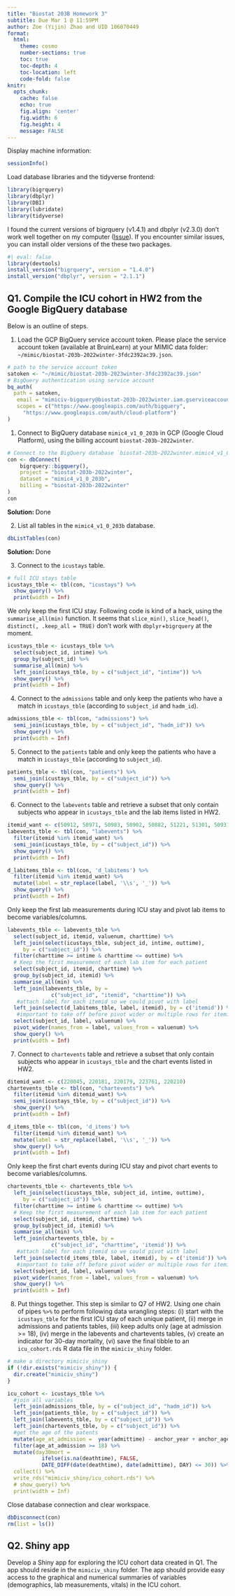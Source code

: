 ```yaml
---
title: "Biostat 203B Homework 3"
subtitle: Due Mar 1 @ 11:59PM
author: Zoe (Yijin) Zhao and UID 106070449
format:
  html:
    theme: cosmo
    number-sections: true
    toc: true
    toc-depth: 4
    toc-location: left
    code-fold: false
knitr:
  opts_chunk: 
    cache: false    
    echo: true
    fig.align: 'center'
    fig.width: 6
    fig.height: 4
    message: FALSE
---
```


Display machine information:
```r
sessionInfo()
```

Load database libraries and the tidyverse frontend:
```r
library(bigrquery)
library(dbplyr)
library(DBI)
library(lubridate)
library(tidyverse)
```

I found the current versions of bigrquery (v1.4.1) and dbplyr (v2.3.0) don't work well together on my computer ([Issue](https://github.com/r-dbi/bigrquery/issues/509)). If you encounter similar issues, you can install older versions of the these two packages.
```r
#| eval: false
library(devtools)
install_version("bigrquery", version = "1.4.0")
install_version("dbplyr", version = "2.1.1")
```

## Q1. Compile the ICU cohort in HW2 from the Google BigQuery database 

Below is an outline of steps.

1. Load the GCP BigQuery service account token. Please place the service account token (available at BruinLearn) at your MIMIC data folder: `~/mimic/biostat-203b-2022winter-3fdc2392ac39.json`.
```r
# path to the service account token 
satoken <- "~/mimic/biostat-203b-2023winter-3fdc2392ac39.json"
# BigQuery authentication using service account
bq_auth(
  path = satoken,
   email = "mimiciv-bigquery@biostat-203b-2023winter.iam.gserviceaccount.com",
   scopes = c("https://www.googleapis.com/auth/bigquery",
     "https://www.googleapis.com/auth/cloud-platform")
)
```

1. Connect to BigQuery database `mimic4_v1_0_203b` in GCP (Google Cloud Platform), using the billing account `biostat-203b-2022winter`.
```r
# Connect to the BigQuery database `biostat-203b-2022winter.mimic4_v1_0_203b`
con <- dbConnect(
    bigrquery::bigquery(), 
    project = "biostat-203b-2022winter", 
    dataset = "mimic4_v1_0_203b", 
    billing = "biostat-203b-2022winter"
)
con
```

**Solution: ** Done

2. List all tables in the `mimic4_v1_0_203b` database.
```r
dbListTables(con)
```
**Solution: ** Done

3. Connect to the `icustays` table.
```r
# full ICU stays table
icustays_tble <- tbl(con, "icustays") %>%
  show_query() %>%
  print(width = Inf)
```
We only keep the first ICU stay. Following code is kind of a hack, using the `summarise_all(min)` function. It seems that `slice_min()`, `slice_head()`, `distinct(, .keep_all = TRUE)` don't work with `dbplyr`+`bigrquery` at the moment.
```r
icustays_tble <- icustays_tble %>% 
  select(subject_id, intime) %>% 
  group_by(subject_id) %>% 
  summarise_all(min) %>%
  left_join(icustays_tble, by = c("subject_id", "intime")) %>%
  show_query() %>%
  print(width = Inf)
```


4. Connect to the `admissions` table and only keep the patients who have a match in `icustays_tble` (according to `subject_id` and `hadm_id`).
```r
admissions_tble <- tbl(con, "admissions") %>%
  semi_join(icustays_tble, by = c("subject_id", "hadm_id")) %>%
  show_query() %>%
  print(width = Inf)
```

5. Connect to the `patients` table and only keep the patients who have a match in `icustays_tble` (according to `subject_id`).
```r
patients_tble <- tbl(con, "patients") %>%
  semi_join(icustays_tble, by = c("subject_id")) %>%
  show_query() %>%
  print(width = Inf)
```

6. Connect to the `labevents` table and retrieve a subset that only contain subjects who appear in `icustays_tble` and the lab items listed in HW2. 
```r
itemid_want <- c(50912, 50971, 50983, 50902, 50882, 51221, 51301, 50931)
labevents_tble <- tbl(con, "labevents") %>%
  filter(itemid %in% itemid_want) %>%
  semi_join(icustays_tble, by = c("subject_id")) %>%
  show_query() %>%
  print(width = Inf)
```

```r
d_labitems_tble <- tbl(con, 'd_labitems') %>%
  filter(itemid %in% itemid_want) %>%
  mutate(label = str_replace(label, '\\s', '_')) %>%
  show_query() %>%
  print(width = Inf)
```


Only keep the first lab measurements during ICU stay and pivot lab items to become variables/columns.
```r
labevents_tble <- labevents_tble %>%
  select(subject_id, itemid, valuenum, charttime) %>%
  left_join(select(icustays_tble, subject_id, intime, outtime),
     by = c("subject_id")) %>%
  filter(charttime >= intime & charttime <= outtime) %>%
  # Keep the first measurement of each lab item for each patient
  select(subject_id, itemid, charttime) %>%
  group_by(subject_id, itemid) %>%
  summarise_all(min) %>%
  left_join(labevents_tble, by = 
              c("subject_id", "itemid", "charttime")) %>%
   #attach label for each itemid so we could pivot with label
  left_join(select(d_labitems_tble, label, itemid), by = c('itemid')) %>%
   #important to take off before pivot wider or multiple rows for itemid
  select(subject_id, label, valuenum) %>% 
  pivot_wider(names_from = label, values_from = valuenum) %>%
  show_query() %>%
  print(width = Inf)
```

7. Connect to `chartevents` table and retrieve a subset that only contain subjects who appear in `icustays_tble` and the chart events listed in HW2.
```r
ditemid_want <- c(220045, 220181, 220179, 223761, 220210)
chartevents_tble <- tbl(con, "chartevents") %>%
  filter(itemid %in% ditemid_want) %>%
  semi_join(icustays_tble, by = c("subject_id")) %>%
  show_query() %>%
  print(width = Inf)
```

```r
d_items_tble <- tbl(con, 'd_items') %>%
  filter(itemid %in% ditemid_want) %>%
  mutate(label = str_replace(label, '\\s', '_')) %>%
  show_query() %>%
  print(width = Inf)
```

Only keep the first chart events during ICU stay and pivot chart events to become variables/columns.
```r
chartevents_tble <- chartevents_tble %>%
  left_join(select(icustays_tble, subject_id, intime, outtime),
     by = c("subject_id")) %>%
  filter(charttime >= intime & charttime <= outtime) %>%
  # Keep the first measurement of each lab item for each patient
  select(subject_id, itemid, charttime) %>%
  group_by(subject_id, itemid) %>%
  summarise_all(min) %>%
  left_join(chartevents_tble, by = 
              c("subject_id", "charttime", 'itemid')) %>%
   #attach label for each itemid so we could pivot with label
  left_join(select(d_items_tble, label, itemid), by = c('itemid')) %>%
   #important to take off before pivot wider or multiple rows for itemid
  select(subject_id, label, valuenum) %>% 
  pivot_wider(names_from = label, values_from = valuenum) %>%
  show_query() %>%
  print(width = Inf)
```

8. Put things together. This step is similar to Q7 of HW2. Using one chain of pipes `%>%` to perform following data wrangling steps: (i) start with the `icustays_tble` for the first ICU stay of each unique patient, (ii) merge in admissions and patients tables, (iii) keep adults only (age at admission >= 18), (iv) merge in the labevents and chartevents tables, (v) create an indicator for 30-day mortality, (vi) save the final tibble to an `icu_cohort.rds` R data file in the `mimiciv_shiny` folder.

```r
# make a directory mimiciv_shiny
if (!dir.exists("mimiciv_shiny")) {
  dir.create("mimiciv_shiny")
}
```

```r
icu_cohort <- icustays_tble %>%
  #join all variables
  left_join(admissions_tble, by = c("subject_id", "hadm_id")) %>%
  left_join(patients_tble, by = c("subject_id")) %>%
  left_join(labevents_tble, by = c("subject_id")) %>%
  left_join(chartevents_tble, by = c("subject_id")) %>%
  #get the age of the patents
  mutate(age_at_admission =  year(admittime) - anchor_year + anchor_age) %>%
  filter(age_at_admission >= 18) %>%
  mutate(day30mort = 
           ifelse(is.na(deathtime), FALSE,
           DATE_DIFF(date(deathtime), date(admittime), DAY) <= 30)) %>%`
  collect() %>%
  write_rds("mimiciv_shiny/icu_cohort.rds") %>%
  # show_query() %>%
  print(width = Inf)
```

Close database connection and clear workspace.
```r
dbDisconnect(con)
rm(list = ls())
```

## Q2. Shiny app

Develop a Shiny app for exploring the ICU cohort data created in Q1. The app should reside in the `mimiciv_shiny` folder. The app should provide easy access to the graphical and numerical summaries of variables (demographics, lab measurements, vitals) in the ICU cohort.
